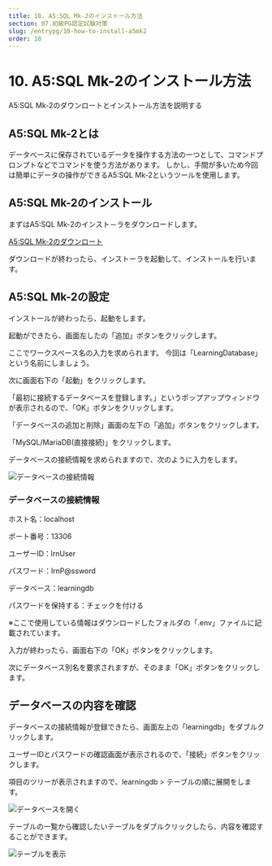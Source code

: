 ```yaml
---
title: 10. A5:SQL Mk-2のインストール方法
section: 07.初級PG認定試験対策
slug: /entrypg/10-how-to-install-a5mk2
order: 10
---
```


# 10. A5:SQL Mk-2のインストール方法
A5:SQL Mk-2のダウンロートとインストール方法を説明する

## A5:SQL Mk-2とは

データベースに保存されているデータを操作する方法の一つとして、コマンドプロンプトなどでコマンドを使う方法があります。
しかし、手間が多いため今回は簡単にデータの操作ができるA5:SQL Mk-2というツールを使用します。

## A5:SQL Mk-2のインストール

まずはA5:SQL Mk-2のインスト－ラをダウンロードします。

[A5:SQL Mk-2のダウンロート](https://a5m2.mmatsubara.com/) 

ダウンロードが終わったら、インストーラを起動して、インストールを行います。

## A5:SQL Mk-2の設定

インストールが終わったら、起動をします。

起動ができたら、画面左したの「追加」ボタンをクリックします。

ここでワークスペース名の入力を求められます。
今回は「LearningDatabase」という名前にしましょう。

次に画面右下の「起動」をクリックします。

「最初に接続するデータベースを登録します。」というポップアップウィンドウが表示されるので、「OK」ボタンをクリックします。

「データベースの追加と削除」画面の左下の「追加」ボタンをクリックします。

「MySQL/MariaDB(直接接続)」をクリックします。

データベースの接続情報を求められますので、次のように入力をします。

![データベースの接続情報](./database-connection.png)

### データベースの接続情報

ホスト名：localhost

ポート番号：13306

ユーザーID：lrnUser

パスワード：lrnP@ssword

データベース：learningdb

パスワードを保持する：チェックを付ける

※ここで使用している情報はダウンロードしたフォルダの「.env」ファイルに記載されています。

入力が終わったら、画面右下の「OK」ボタンをクリックします。

次にデータベース別名を要求されますが、そのまま「OK」ボタンをクリックします。

## データベースの内容を確認

データベースの接続情報が登録できたら、画面左上の「learningdb」をダブルクリックします。

ユーザーIDとパスワードの確認画面が表示されるので、「接続」ボタンをクリックします。

項目のツリーが表示されますので、learningdb > テーブルの順に展開をします。


![データベースを開く](./open-database.png)

テーブルの一覧から確認したいテーブルをダブルクリックしたら、内容を確認することができます。

![テーブルを表示](./show-table.png)

